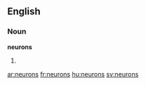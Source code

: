 ==English==

===Noun===
'''neurons'''

# {{plural of|[[neuron]]}}

[[ar:neurons]]
[[fr:neurons]]
[[hu:neurons]]
[[sv:neurons]]